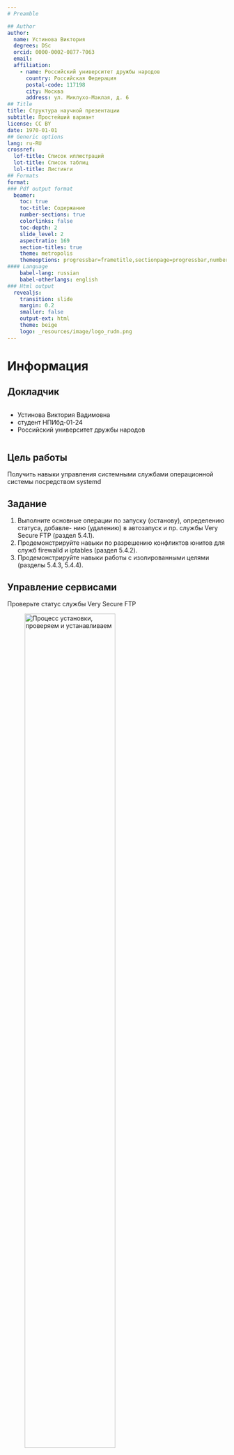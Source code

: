 ```yaml
---
# Preamble

## Author
author:
  name: Устинова Виктория
  degrees: DSc
  orcid: 0000-0002-0877-7063
  email: 
  affiliation:
    - name: Российский университет дружбы народов
      country: Российская Федерация
      postal-code: 117198
      city: Москва
      address: ул. Миклухо-Маклая, д. 6
## Title
title: Структура научной презентации
subtitle: Простейший вариант
license: CC BY
date: 1970-01-01
## Generic options
lang: ru-RU
crossref:
  lof-title: Список иллюстраций
  lot-title: Список таблиц
  lol-title: Листинги
## Formats
format:
### Pdf output format
  beamer:
    toc: true
    toc-title: Содержание
    number-sections: true
    colorlinks: false
    toc-depth: 2
    slide_level: 2
    aspectratio: 169
    section-titles: true
    theme: metropolis
    themeoptions: progressbar=frametitle,sectionpage=progressbar,numbering=fraction
#### Language
    babel-lang: russian
    babel-otherlangs: english
### Html output
  revealjs:
    transition: slide
    margin: 0.2
    smaller: false
    output-ext: html
    theme: beige
    logo: _resources/image/logo_rudn.png
---
```


# Информация

## Докладчик

:::::::::::::: {.columns align=center}
::: {.column width="70%"}

  * Устинова Виктория Вадимовна
  * студент НПИбд-01-24
  * Российский университет дружбы народов


:::
::: {.column width="30%"}



:::
::::::::::::::


## Цель работы

Получить навыки управления системными службами операционной системы посредством systemd

## Задание

1. Выполните основные операции по запуску (останову), определению статуса, добавле-
нию (удалению) в автозапуск и пр. службы Very Secure FTP (раздел 5.4.1).
2. Продемонстрируйте навыки по разрешению конфликтов юнитов для служб
firewalld и iptables (раздел 5.4.2).
3. Продемонстрируйте навыки работы с изолированными целями (разделы 5.4.3, 5.4.4).

## Управление сервисами

Проверьте статус службы Very Secure FTP

![Процесс установки, проверяем и устанавливаем](image/1.jpg){#fig:001 width=70%}

## Управление сервисами

Запустите службу Very Secure FTP и проверьте ее статус, добавьте службу Very Secure FTP в автозапуск при загрузке операционной системы

![активна и теперь enable](image/2.jpg){#fig:002 width=70%}

## Управление сервисами

Удалите службу из автозапуска, используя команду systemctl disable, и снова проверьте её статус

![удаляем, статус неактивен](image/3.jpg){#fig:003 width=70%}

## Управление сервисами

Выведите на экран символические ссылки, ответственные за запуск различных сервисов, затем снова добавьте службу Very Secure FTP в автозапуск

![ссылки на vsftpd.service не существует, после добавления все появилось](image/4.jpg){#fig:004 width=70%}

## Управление сервисами

Снова проверьте статус службы Very Secure FTP

![для файла юнита состояние изменено с disabled на enabled.](image/5.jpg){#fig:005 width=70%}

## Управление сервисами

Выведите на экран список зависимостей юнита и список юнитов, которые зависят от данного юнита

![Вводим команды из туиса](image/6.jpg){#fig:006 width=70%}

## Конфликты юнитов

Установите iptables

![процесс установки](image/7.jpg){#fig:007 width=70%}

## Конфликты юнитов

Попробуйте запустить firewalld и iptables

![Вы увидите, что при запуске одной службы вторая дезактивируется или не запускается](image/8.jpg){#fig:008 width=70%}

## Конфликты юнитов

Вводим cat /usr/lib/systemd/system/firewalld.service

![Нам отображаются конфликты этого юнита снизу](image/9.jpg){#fig:009 width=70%}

## Конфликты юнитов

Выгрузите службу iptables и  загрузите службу firewalld и заблокируйте запуск iptables,попробуйте запустить iptables

![У нас не получилось запустить службу и добавить iptables в автозапуск](image/10.jpg){#fig:010 width=70%}

## Изолируемые цели

Перейдите в каталог systemd и найдите список всех целей, которые можно изолировать

![Получаем список и после перезапускаем машину](image/11.jpg){#fig:011 width=70%}

## Цель по умолчанию

 Для запуска по умолчанию текстового режима введите, Перегрузите систему командой reboot

![Мы перезапустили систему все ввели снова и получили текстовый режим](image/12.jpg){#fig:012 width=70%}

## Выводы

У нас получилось приобретсти навыки управления системными службами операционной системы посредством systemd

